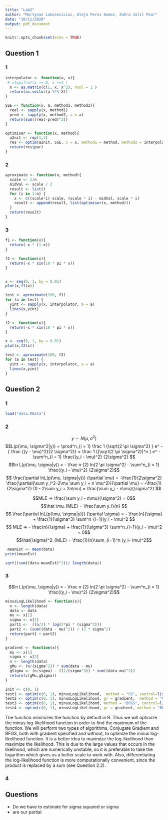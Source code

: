 ```yaml
---
title: "Lab2"
author: "Martynas Lukosevicius, Alejo Perez Gomez, Zahra Jalil Pour"
date: "10/11/2020"
output: pdf_document
---
```


```r
knitr::opts_chunk$set(echo = TRUE)
```

## Question 1

### 1
```r
interpolator <- function(a, x){
 # stopifnot(x >= 0, x <=1 )
  X <- as.matrix(c(1, x, x^2), ncol = 1 )
  return(as.vector(a %*% X))
}

SSE <- function(x, a, method1, method2){
  real <- sapply(x, method1)
  pred <- sapply(x, method2, a = a)
  return(sum((real-pred)^2))
}

optimiser <- function(x, method){
  aInit <- rep(1,3)
  res <- optim(aInit, SSE, x = x, method1 = method, method2 = interpolator)
  return(res$par)
}
```

### 2 
```r
aproximate <- function(n, method){
  scale <- 1/n
  midVal <- scale / 2
  result <- list()
  for (i in 1:n) {
    x <- c((scale*i)-scale, (scale * i) - midVal, scale * i)
    result <- append(result, list(optimiser(x, method)))
  }
  return(result)
}
```

### 3
```r
f1 <- function(x){
  return(-x * (1-x))
}

f2 <- function(x){
  return(-x * sin(10 * pi * x))
}


x <- seq(0, 1, by = 0.01)
plot(x,f1(x))

test <- aproximate(100, f1)
for (a in test) {
  yint <- sapply(x, interpolator, a = a)
  lines(x,yint)
}
```

```r

f2 <- function(x){
  return(-x * sin(10 * pi * x))
}

x <- seq(0, 1, by = 0.01)
plot(x,f2(x))

test <- aproximate(100, f2)
for (a in test) {
  yint <- sapply(x, interpolator, a = a)
  lines(x,yint)
}
```

## Question 2
### 1
```r
load("data.RData")
```

### 2
$$y \sim N(\mu, \sigma^2)$$
$$L(p(\mu, \sigma^2|y)) = \prod^n_{i = 1} \frac 1 {\sqrt{2 \pi \sigma^2} } e^ - { \frac {(y - \mu)^2}{2 \sigma^2}} = \frac 1 {(\sqrt{2 \pi \sigma^2})^n } e^ - \sum^n_{i = 1} \frac{(y_i - \mu)^2} {2\sigma^2} $$
$$ln L(p(\mu, \sigma|y)) = - \frac n {2} ln(2 \pi \sigma^2) - \sum^n_{i = 1} \frac{(y_i - \mu)^2} {2\sigma^2}$$
$$ \frac{\partial lnL(p(\mu, \sigma|y))} {\partial \mu} = -\frac{1}{2\sigma^2} \frac{\partial(\sum y_i^2-2\mu \sum y_i + n \mu^2)}{\partial \mu} = -\frac{1}{2\sigma^2} (0 - 2\sum y_i + 2n\mu) = \frac{\sum y_i - n\mu}{\sigma^2} $$

$$MLE => \frac{\sum y_i - n\mu}{\sigma^2} = 0$$
$$\hat \mu_{MLE} = \frac{\sum y_i}{n} $$
$$ \frac{\partial lnL(p(\mu, \sigma|y))} {\partial \sigma} = - \frac{n}{\sigma} + \frac{1}{\sigma^3} \sum^n_{i=1}(y_i - \mu)^2 $$
$$ MLE => - \frac{n}{\sigma} + \frac{1}{\sigma^3} \sum^n_{i=1}(y_i - \mu)^2 = 0$$
$$\hat{\sigma}^2_{MLE} = \frac{1}{n}\sum_{i=1}^n (y_i- \mu)^2$$
```r
 meanEst <- mean(data)
print(meanEst)

sqrt((sum((data-meanEst)^2))/ length(data))
```
### 3

$$ln L(p(\mu, \sigma|y)) = - \frac n {2} ln(2 \pi \sigma^2) - \sum^n_{i = 1} \frac{(y_i - \mu)^2} {2\sigma^2}$$

```r


minusLogLikelihood <- function(x){
  n <- length(data)
  data <- data
  mu <- x[1]
  sigma <- x[2]
  part1 <-  ((n/2) * log(2*pi * (sigma^2)))
  part2 <- (sum((data - mu)^2)) / (2 * sigma^2)
  return(part1 + part2)
}

gradient <- function(x){
  mu <- x[1]
  sigma <- x[2]
  n <- length(data)
  gMu <- (n/(sigma^2)) * sum(data - mu)
  gSigma <- (n/sigma) - ((1/(sigma^3)) * sum((data-mu)^2))
  return(c(gMu,gSigma))
}

init <- c(0, 1)
test1 <- optim(c(0, 1), minusLogLikelihood,  method = "CG", control=list(fnscale=-1))
test2 <- optim(c(0, 1), minusLogLikelihood, gr = gradient,  method = "CG", control=list(fnscale=-1))
test3 <- optim(c(0, 1), minusLogLikelihood, method = "BFGS", control=list(fnscale=-1))
test4 <- optim(c(0, 1), minusLogLikelihood, gr = gradient, method = "BFGS", control=list(fnscale=-1))

```

The function \texttt{optim()} minimizes the function by default in R. Thus we will optimize the minus log-likelihood function in order to find the maximum of the function. We will perform two types of algorithms, Conjugate Gradient and BFGS, both with gradient specified and without, to optimize the minus log-likelihood function. It is a better idea to maximize the log-likelihood than maximize the likelihood. This is due to the large values that occurs in the likelihood, which are numerically unstable, so it is preferable to take the logarithm which gives us a better scale to work with. Also, differentiating the log-likelihood function is more computationally convenient, since the product is replaced by a sum (see Question 2.2). 


### 4




## Questions

- Do we have to estimate for sigma squared or sigma
- are our partial 